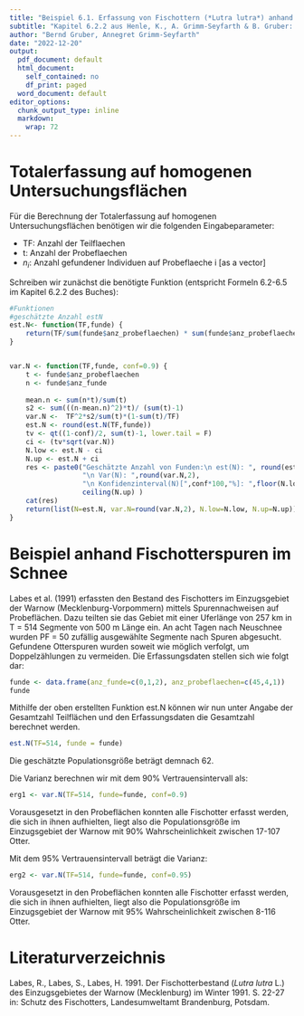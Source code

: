 ---
title: "Beispiel 6.1. Erfassung von Fischottern (*Lutra lutra*) anhand von Spuren"
subtitle: "Kapitel 6.2.2 aus Henle, K., A. Grimm-Seyfarth & B. Gruber: Erfassung und Analyse von Tierpopulationen. Ulmer Verlag"
author: "Bernd Gruber, Annegret Grimm-Seyfarth"
date: "2022-12-20"
output:
  pdf_document: default
  html_document:
    self_contained: no
    df_print: paged
  word_document: default
editor_options:
  chunk_output_type: inline
  markdown:
    wrap: 72
---

# Totalerfassung auf homogenen Untersuchungsflächen

Für die Berechnung der Totalerfassung auf homogenen Untersuchungsflächen benötigen wir die folgenden Eingabeparameter:

* TF: Anzahl der Teilflaechen
* t: Anzahl der Probeflaechen
* $n_i$: Anzahl gefundener Individuen auf Probeflaeche i [as a vector]

Schreiben wir zunächst die benötigte Funktion (entspricht Formeln 6.2-6.5 im Kapitel 6.2.2 des Buches):
```{r}
#Funktionen
#geschätzte Anzahl estN
est.N<- function(TF,funde) {
	return(TF/sum(funde$anz_probeflaechen) * sum(funde$anz_probeflaechen*funde$anz_funde))
}


var.N <- function(TF,funde, conf=0.9) {
	t <- funde$anz_probeflaechen
	n <- funde$anz_funde
	
	mean.n <- sum(n*t)/sum(t)
	s2 <- sum(((n-mean.n)^2)*t)/ (sum(t)-1)
	var.N <-  TF^2*s2/sum(t)*(1-sum(t)/TF)
	est.N <- round(est.N(TF,funde))
	tv <- qt((1-conf)/2, sum(t)-1, lower.tail = F)
	ci <- (tv*sqrt(var.N))
	N.low <- est.N - ci
	N.up <- est.N + ci 
	res <- paste0("Geschätzte Anzahl von Funden:\n est(N): ", round(est.N),
	              "\n Var(N): ",round(var.N,2), 
	              "\n Konfidenzinterval(N)[",conf*100,"%]: ",floor(N.low)," - ",
	              ceiling(N.up) )
	cat(res)
	return(list(N=est.N, var.N=round(var.N,2), N.low=N.low, N.up=N.up))
}

```

# Beispiel anhand Fischotterspuren im Schnee 
Labes et al. (1991) erfassten den Bestand des Fischotters im Einzugsgebiet der Warnow (Mecklenburg-Vorpommern) mittels Spurennachweisen auf Probeflächen. Dazu teilten sie das Gebiet mit einer Uferlänge von 257 km in T = 514 Segmente von 500 m Länge ein. An acht Tagen nach Neuschnee wurden PF = 50 zufällig ausgewählte Segmente nach Spuren abgesucht. Gefundene Otterspuren wurden soweit wie möglich verfolgt, um Doppelzählungen zu vermeiden. Die Erfassungsdaten stellen sich wie folgt dar:
```{r}
funde <- data.frame(anz_funde=c(0,1,2), anz_probeflaechen=c(45,4,1))
funde
```

Mithilfe der oben erstellten Funktion est.N können wir nun unter Angabe der Gesamtzahl Teilflächen und den Erfassungsdaten die Gesamtzahl berechnet werden.
```{r}
est.N(TF=514, funde = funde)
```
Die geschätzte Populationsgröße beträgt demnach 62. 

Die Varianz berechnen wir mit dem 90% Vertrauensintervall als:
```{r}
erg1 <- var.N(TF=514, funde=funde, conf=0.9)
```
Vorausgesetzt in den Probeflächen konnten alle Fischotter erfasst werden, die sich in ihnen aufhielten, liegt also die Populationsgröße im Einzugsgebiet der Warnow mit 90% Wahrscheinlichkeit zwischen 17-107 Otter.

Mit dem 95% Vertrauensintervall beträgt die Varianz:
```{r}
erg2 <- var.N(TF=514, funde=funde, conf=0.95)
```
Vorausgesetzt in den Probeflächen konnten alle Fischotter erfasst werden, die sich in ihnen aufhielten, liegt also die Populationsgröße im Einzugsgebiet der Warnow mit 95% Wahrscheinlichkeit zwischen 8-116 Otter.

# Literaturverzeichnis
Labes, R., Labes, S., Labes, H. 1991. Der Fischotterbestand (*Lutra lutra* L.) des Einzugsgebietes der Warnow (Mecklenburg) im Winter 1991. S. 22-27 in: Schutz des Fischotters, Landesumweltamt Brandenburg, Potsdam. 
